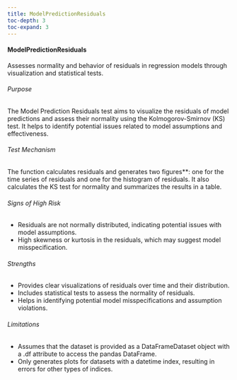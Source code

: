```yaml
---
title: ModelPredictionResiduals
toc-depth: 3
toc-expand: 3
---
```







#### ModelPredictionResiduals

Assesses normality and behavior of residuals in regression models through visualization and statistical tests.

###### Purpose

The Model Prediction Residuals test aims to visualize the residuals of model predictions and assess their normality
using the Kolmogorov-Smirnov (KS) test. It helps to identify potential issues related to model assumptions and
effectiveness.

###### Test Mechanism

The function calculates residuals and generates
two figures**: one for the time series of residuals and one for the histogram of residuals.
It also calculates the KS test for normality and summarizes the results in a table.

###### Signs of High Risk

- Residuals are not normally distributed, indicating potential issues with model assumptions.
- High skewness or kurtosis in the residuals, which may suggest model misspecification.

###### Strengths

- Provides clear visualizations of residuals over time and their distribution.
- Includes statistical tests to assess the normality of residuals.
- Helps in identifying potential model misspecifications and assumption violations.

###### Limitations

- Assumes that the dataset is provided as a DataFrameDataset object with a .df attribute to access the pandas
DataFrame.
- Only generates plots for datasets with a datetime index, resulting in errors for other types of indices.




 